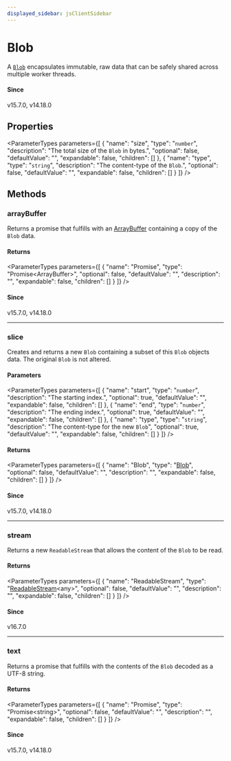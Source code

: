 ```yaml
---
displayed_sidebar: jsClientSidebar
---
```



# Blob

A [`Blob`](https://developer.mozilla.org/en-US/docs/Web/API/Blob) encapsulates immutable, raw data that can be safely shared across
multiple worker threads.

#### Since

v15.7.0, v14.18.0

## Properties

<ParameterTypes parameters={[
  {
    "name": "size",
    "type": "`number`",
    "description": "The total size of the `Blob` in bytes.",
    "optional": false,
    "defaultValue": "",
    "expandable": false,
    "children": []
  },
  {
    "name": "type",
    "type": "`string`",
    "description": "The content-type of the `Blob`.",
    "optional": false,
    "defaultValue": "",
    "expandable": false,
    "children": []
  }
]} />

## Methods

### arrayBuffer

Returns a promise that fulfills with an [ArrayBuffer](https://developer.mozilla.org/en-US/docs/Web/JavaScript/Reference/Global\_Objects/ArrayBuffer) containing a copy of
the `Blob` data.

#### Returns

<ParameterTypes parameters={[
  {
    "name": "Promise",
    "type": "Promise&#60;ArrayBuffer&#62;",
    "optional": false,
    "defaultValue": "",
    "description": "",
    "expandable": false,
    "children": []
  }
]} />

#### Since

v15.7.0, v14.18.0

___

### slice

Creates and returns a new `Blob` containing a subset of this `Blob` objects
data. The original `Blob` is not altered.

#### Parameters

<ParameterTypes parameters={[
  {
    "name": "start",
    "type": "`number`",
    "description": "The starting index.",
    "optional": true,
    "defaultValue": "",
    "expandable": false,
    "children": []
  },
  {
    "name": "end",
    "type": "`number`",
    "description": "The ending index.",
    "optional": true,
    "defaultValue": "",
    "expandable": false,
    "children": []
  },
  {
    "name": "type",
    "type": "`string`",
    "description": "The content-type for the new `Blob`",
    "optional": true,
    "defaultValue": "",
    "expandable": false,
    "children": []
  }
]} />

#### Returns

<ParameterTypes parameters={[
  {
    "name": "Blob",
    "type": "[Blob](internal.Blob.mdx)",
    "optional": false,
    "defaultValue": "",
    "description": "",
    "expandable": false,
    "children": []
  }
]} />

#### Since

v15.7.0, v14.18.0

___

### stream

Returns a new `ReadableStream` that allows the content of the `Blob` to be read.

#### Returns

<ParameterTypes parameters={[
  {
    "name": "ReadableStream",
    "type": "[ReadableStream](../../modules/internal.mdx#readablestream-1)&#60;any&#62;",
    "optional": false,
    "defaultValue": "",
    "description": "",
    "expandable": false,
    "children": []
  }
]} />

#### Since

v16.7.0

___

### text

Returns a promise that fulfills with the contents of the `Blob` decoded as a
UTF-8 string.

#### Returns

<ParameterTypes parameters={[
  {
    "name": "Promise",
    "type": "Promise&#60;string&#62;",
    "optional": false,
    "defaultValue": "",
    "description": "",
    "expandable": false,
    "children": []
  }
]} />

#### Since

v15.7.0, v14.18.0
